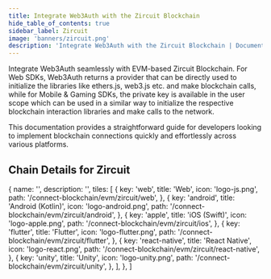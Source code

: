 ```yaml
---
title: Integrate Web3Auth with the Zircuit Blockchain
hide_table_of_contents: true
sidebar_label: Zircuit
image: 'banners/zircuit.png'
description: 'Integrate Web3Auth with the Zircuit Blockchain | Documentation - Web3Auth'
---
```



<SEO
  title="Integrate Web3Auth with the Zircuit Blockchain"
  description="Integrate Web3Auth with the Zircuit Blockchain | Documentation - Web3Auth"
  image="https://web3auth.io/docs/banners/zircuit.png"
  slug="/embedded-wallets/connect-blockchain/evm/zircuit"
/>

Integrate Web3Auth seamlessly with EVM-based Zircuit Blockchain. For Web SDKs, Web3Auth returns a provider that can be directly used to initialize the libraries like ethers.js, web3.js etc. and make blockchain calls, while for Mobile & Gaming SDKs, the private key is available in the user scope which can be used in a similar way to initialize the respective blockchain interaction libraries and make calls to the network.

This documentation provides a straightforward guide for developers looking to implement blockchain connections quickly and effortlessly across various platforms.

## Chain Details for Zircuit

<ChainDetailsZircuit />

  {
    name: '',
    description: '',
    tiles: [
      {
        key: 'web',
        title: 'Web',
        icon: 'logo-js.png',
        path: '/connect-blockchain/evm/zircuit/web',
      },
      {
        key: 'android',
        title: 'Android (Kotlin)',
        icon: 'logo-android.png',
        path: '/connect-blockchain/evm/zircuit/android',
      },
      {
        key: 'apple',
        title: 'iOS (Swift)',
        icon: 'logo-apple.png',
        path: '/connect-blockchain/evm/zircuit/ios',
      },
      {
        key: 'flutter',
        title: 'Flutter',
        icon: 'logo-flutter.png',
        path: '/connect-blockchain/evm/zircuit/flutter',
      },
      {
        key: 'react-native',
        title: 'React Native',
        icon: 'logo-react.png',
        path: '/connect-blockchain/evm/zircuit/react-native',
      },
      {
        key: 'unity',
        title: 'Unity',
        icon: 'logo-unity.png',
        path: '/connect-blockchain/evm/zircuit/unity',
      },
    ],
  },
]

<Tiles tileGroups={Zircuit} />
